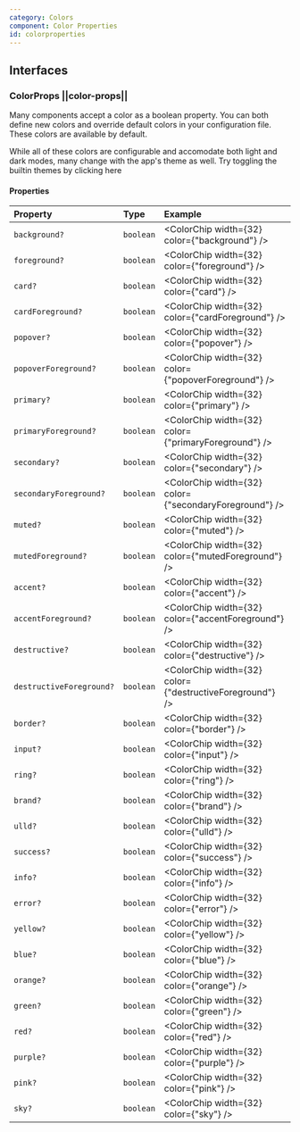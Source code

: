 ```yaml
---
category: Colors
component: Color Properties
id: colorproperties
---
```


## Interfaces

### ColorProps ||color-props||

Many components accept a color as a boolean property. You can both define new colors and override default colors in your configuration file. These colors are available by default.

<Hint>
  While all of these colors are configurable and accomodate both light and dark modes, many change with the app's theme as well. Try toggling the builtin themes by clicking <ThemeSwitch>here</ThemeSwitch>
</Hint>

#### Properties

| Property                 | Type      | Example |
| :----------------------- | :-------- | :------------------------------- |
| `background?`            | `boolean` | <ColorChip width={32} color={"background"} /> |
| `foreground?`            | `boolean` | <ColorChip width={32} color={"foreground"} /> |
| `card?`                  | `boolean` | <ColorChip width={32} color={"card"} /> |
| `cardForeground?`        | `boolean` | <ColorChip width={32} color={"cardForeground"} /> |
| `popover?`               | `boolean` | <ColorChip width={32} color={"popover"} /> |
| `popoverForeground?`     | `boolean` | <ColorChip width={32} color={"popoverForeground"} /> |
| `primary?`               | `boolean` | <ColorChip width={32} color={"primary"} /> |
| `primaryForeground?`     | `boolean` | <ColorChip width={32} color={"primaryForeground"} /> |
| `secondary?`             | `boolean` | <ColorChip width={32} color={"secondary"} /> |
| `secondaryForeground?`   | `boolean` | <ColorChip width={32} color={"secondaryForeground"} /> |
| `muted?`                 | `boolean` | <ColorChip width={32} color={"muted"} /> |
| `mutedForeground?`       | `boolean` | <ColorChip width={32} color={"mutedForeground"} /> |
| `accent?`                | `boolean` | <ColorChip width={32} color={"accent"} /> |
| `accentForeground?`      | `boolean` | <ColorChip width={32} color={"accentForeground"} /> |
| `destructive?`           | `boolean` | <ColorChip width={32} color={"destructive"} /> |
| `destructiveForeground?` | `boolean` | <ColorChip width={32} color={"destructiveForeground"} /> |
| `border?`                | `boolean` | <ColorChip width={32} color={"border"} /> |
| `input?`                 | `boolean` | <ColorChip width={32} color={"input"} /> |
| `ring?`                  | `boolean` | <ColorChip width={32} color={"ring"} /> |
| `brand?`                 | `boolean` | <ColorChip width={32} color={"brand"} /> |
| `ulld?`                  | `boolean` | <ColorChip width={32} color={"ulld"} /> |
| `success?`               | `boolean` | <ColorChip width={32} color={"success"} /> |
| `info?`                  | `boolean` | <ColorChip width={32} color={"info"} /> |
| `error?`                 | `boolean` | <ColorChip width={32} color={"error"} /> |
| `yellow?`                | `boolean` | <ColorChip width={32} color={"yellow"} /> |
| `blue?`                  | `boolean` | <ColorChip width={32} color={"blue"} /> |
| `orange?`                | `boolean` | <ColorChip width={32} color={"orange"} /> |
| `green?`                 | `boolean` | <ColorChip width={32} color={"green"} /> |
| `red?`                   | `boolean` | <ColorChip width={32} color={"red"} /> |
| `purple?`                | `boolean` | <ColorChip width={32} color={"purple"} /> |
| `pink?`                  | `boolean` | <ColorChip width={32} color={"pink"} /> |
| `sky?`                   | `boolean` | <ColorChip width={32} color={"sky"} /> |

